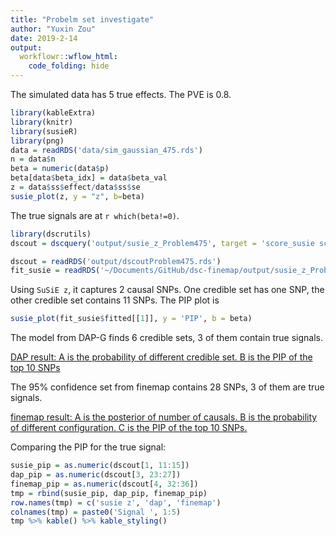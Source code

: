 ```yaml
---
title: "Probelm set investigate"
author: "Yuxin Zou"
date: 2019-2-14
output: 
  workflowr::wflow_html:
    code_folding: hide
---
```


The simulated data has 5 true effects. The PVE is 0.8.

```r
library(kableExtra)
library(knitr)
library(susieR)
library(png)
data = readRDS('data/sim_gaussian_475.rds')
n = data$n
beta = numeric(data$p)
beta[data$beta_idx] = data$beta_val
z = data$ss$effect/data$ss$se
susie_plot(z, y = "z", b=beta)
```

The true signals are at `r which(beta!=0)`.

```r
library(dscrutils)
dscout = dscquery('output/susie_z_Problem475', target = 'score_susie score_dap score_finemap score_susie.total score_susie.valid score_susie.size score_susie.purity score_susie.top score_susie.objective score_susie.converged score_susie.overlap score_susie.signal_pip score_dap.total score_dap.valid score_dap.size score_dap.avgr2 score_dap.top score_dap.overlap score_dap.signal_pip score_finemap.total score_finemap.valid score_finemap.size score_finemap.signal_pip')
```

```r
dscout = readRDS('output/dscoutProblem475.rds')
fit_susie = readRDS('~/Documents/GitHub/dsc-finemap/output/susie_z_Problem475/susie_z/full_data_1_get_sumstats_1_susie_z_1.rds')
```

Using `SuSiE z`, it captures 2 causal SNPs. One credible set has one SNP, the other credible set contains 11 SNPs. The PIP plot is
```r
susie_plot(fit_susie$fitted[[1]], y = 'PIP', b = beta)
```

The model from DAP-G finds 6 credible sets, 3 of them contain true signals. 

[DAP result: A is the probability of different credible set. B is the PIP of the top 10 SNPs](P475full_data_1_get_sumstats_1_dap_z_1_plot_dap_1.plot_file.pdf)

The 95% confidence set from finemap contains 28 SNPs, 3 of them are true signals. 

[finemap result: A is the posterior of number of causals. B is the probability of different configuration. C is the PIP of the top 10 SNPs.](P475full_data_1_get_sumstats_1_finemap_1_plot_finemap_1.plot_file.pdf)

Comparing the PIP for the true signal:
```r
susie_pip = as.numeric(dscout[1, 11:15])
dap_pip = as.numeric(dscout[3, 23:27])
finemap_pip = as.numeric(dscout[4, 32:36])
tmp = rbind(susie_pip, dap_pip, finemap_pip)
row.names(tmp) = c('susie z', 'dap', 'finemap')
colnames(tmp) = paste0('Signal ', 1:5)
tmp %>% kable() %>% kable_styling()
```


















